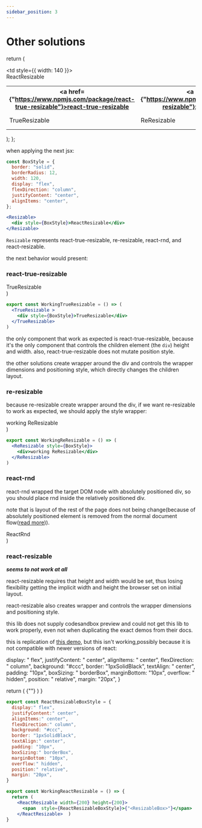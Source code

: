 ```yaml
---
sidebar_position: 3
---
```


# Other solutions


  return (
    <div>
      <table>
        <tbody>
        <tr>
          <th><a href={"https://www.npmjs.com/package/react-true-resizable"}>react-true-resizable</a></th>
          <th><a href={"https://www.npmjs.com/package/re-resizable"}>re-resizable</a></th>
          <th><a href={"https://www.npmjs.com/package/react-rnd"}>react-rnd</a></th>
          <th><a href={"https://www.npmjs.com/package/react-resizable"}>react-resizable</a></th>
        </tr>
        <tr>
          <td>
            <TrueResizable>
              <div style={BoxStyle}>TrueResizable</div>
            </TrueResizable>
          </td>
          <td>
            <ReResizable>
              <div style={BoxStyle}>ReResizable</div>
            </ReResizable>
          </td>
          <td style={{ width: 140 }}>
            <ReactRnd>
              <div style={BoxStyle}>ReactResizable</div>
            </ReactRnd>
          </td>
          <td>
            does not work: outdated and old lib
            <ReactResizable>
              <div style={BoxStyle}>ReactResizable</div>
            </ReactResizable>
          </td>
        </tr>
        </tbody>
      </table>
    </div>
  );
};

when applying the next jsx:
```jsx
const BoxStyle = {
  border: "solid",
  borderRadius: 12,
  width: 120,
  display: "flex",
  flexDirection: "column",
  justifyContent: "center",
  alignItems: "center",
};

<Resizable>
  <div style={BoxStyle}>ReactResizable</div>
</Resizable>
```

`Resizable` represents react-true-resizable, re-resizable, react-rnd, and react-resizable.

the next behavior would present:

<Comparison />

### react-true-resizable

  <TrueResizable>
    <div style={BoxStyle}>TrueResizable</div>
  </TrueResizable>
)

<WorkingTrueResizable />

```jsx
export const WorkingTrueResizable = () => (
  <TrueResizable >
    <div style={BoxStyle}>TrueResizable</div>
  </TrueResizable>
)
```


the only component that work as expected is react-true-resizable, because it's the only component that controls the children element
(the `div`) height and width. also, react-true-resizable does not mutate position style.

the other solutions create wrapper around the div and controls the wrapper dimensions and positioning style, which directly changes
the children layout.

### re-resizable

because re-resizable create wrapper around the div, if we want re-resizable to work as expected, we should apply the style wrapper:

  <ReResizable style={BoxStyle}>
    <div>working ReResizable</div>
  </ReResizable>
)

```jsx
export const WorkingReResizable = () => (
  <ReResizable style={BoxStyle}>
    <div>working ReResizable</div>
  </ReResizable>
)
```

<WorkingReResizable />

### react-rnd

react-rnd wrapped the target DOM node with absolutely positioned div, so you should place rnd inside the relatively
positioned div.

note that is layout of the rest of the page does not being change(because of absolutely positioned element is removed
from the normal document flow([read more](https://developer.mozilla.org/en-US/docs/Web/CSS/position#values))).

  <div style={{ position: "relative" }}>
    <ReactRnd style={BoxStyle}>
      <div>ReactRnd</div>
    </ReactRnd>
  </div>
)

<WorkingReactRnd />

<br />

### react-resizable

***seems to not work at all***

react-resizable requires that height and width would be set, thus losing flexibility getting the implicit width and height the browser set on initial layout.

react-resizable also creates wrapper and controls the wrapper dimensions and positioning style.

this lib does not supply codesandbox preview and could not get this lib to work properly, even not when duplicating the exact demos from their docs.

this is replication of [this demo](https://strml.github.io/react-resizable/examples/1.html), but this isn't working,possibly because it is not compatible with newer versions of react:

  display: " flex",
  justifyContent: " center",
  alignItems: " center",
  flexDirection: " column",
  background: "#ccc",
  border: "1pxSolidBlack",
  textAlign: " center",
  padding: "10px",
  boxSizing: " borderBox",
  marginBottom: "10px",
  overflow: " hidden",
  position: " relative",
  margin: "20px",
}

  return (
    <ReactResizable width={200} height={200}>
      <span style={ReactResizableBoxStyle}>{"<ResizableBox>"}</span>
    </ReactResizable>)
}


```jsx
export const ReactResizableBoxStyle = {
  display:" flex",
  justifyContent:" center",
  alignItems:" center",
  flexDirection:" column",
  background: "#ccc",
  border: "1pxSolidBlack",
  textAlign:" center",
  padding: "10px",
  boxSizing:" borderBox",
  marginBottom: "10px",
  overflow:" hidden",
  position:" relative",
  margin: "20px",
}

export const WorkingReactResizable = () => {
  return (
    <ReactResizable width={200} height={200}>
      <span  style={ReactResizableBoxStyle}>{"<ResizableBox>"}</span>
    </ReactResizable>  )
}
```

<WorkingReactResizable />




